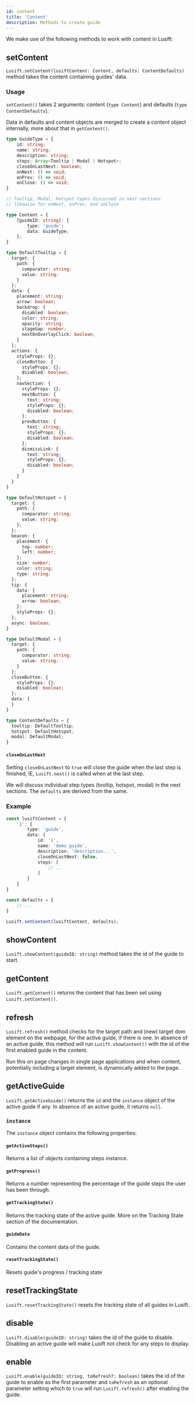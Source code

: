 ```yaml
---
id: content
title: 'Content'
description: Methods to create guide
---
```


We make use of the following methods to work with content in Lusift:

## setContent
`Lusift.setContent(lusiftContent: Content, defaults: ContentDefaults)` method takes the content containing guides' data.

### Usage

`setContent()` takes 2 arguments: content (`type Content`) and defaults (`type ContentDefaults`).

Data in defaults and content objects are merged to create a content object internally, more about that in `getContent()`.

```typescript
type GuideType = {
    id: string;
    name: string;
    description: string;
    steps: Array<Tooltip | Modal | Hotspot>;
    closeOnLastNext: boolean;
    onNext: () => void;
    onPrev: () => void;
    onClose: () => void;
}

// Tooltip, Modal, Hotspot types discussed in next sections
// likewise for onNext, onPrev, and onClose

type Content = {
    [guideID: string]: {
        type: 'guide';
        data: GuideType;
    };
}

type DefaultTooltip = {
  target: {
    path: {
      comparator: string;
      value: string;
    }
  };
  data: {
    placement: string;
    arrow: boolean;
    backdrop: {
      disabled: boolean;
      color: string;
      opacity: string;
      stageGap: number;
      nextOnOverlayClick: boolean;
    }
  };
  actions: {
    styleProps: {};
    closeButton: {
      styleProps: {};
      disabled: boolean;
    };
    navSection: {
      styleProps: {};
      nextButton: {
        text: string;
        styleProps: {};
        disabled: boolean;
      };
      prevButton: {
        text: string;
        styleProps: {};
        disabled: boolean;
      };
      dismissLink: {
        text: string;
        styleProps: {};
        disabled: boolean;
      }
    }
  }
}

type DefaultHotspot = {
  target: {
    path: {
      comparator: string;
      value: string;
    };
  };
  beacon: {
    placement: {
      top: number;
      left: number;
    };
    size: number;
    color: string;
    type: string;
  };
  tip: {
    data: {
      placement: string;
      arrow: boolean;
    };
    styleProps: {};
  };
  async: boolean;
}

type DefaultModal = {
  target: {
    path: {
      comparator: string;
      value: string;
    }
  };
  closeButton: {
    styleProps: {};
    disabled: boolean;
  };
  data: {
  }
}

type ContentDefaults = {
  tooltip: DefaultTooltip;
  hotspot: DefaultHotspot;
  modal: DefaultModal;
}

```

#### `closeOnLastNext`

Setting `closeOnLastNext` to `true` will close the guide when the last step is finished, IE, `Lusift.next()` is called
when at the last step.

We will discuss individual step types (tooltip, hotspot, modal) in the next sections. The `defaults` are derived from
the same.

### Example
```typescript
const lusiftContent = {
    '1': {
        type: 'guide',
        data: {
            id: '1',
            name: 'demo guide',
            description: 'description...',
            closeOnLastNext: false,
            steps: [
                // ...
            ]
        }
    }
}

const defaults = {
    // ...
}

Lusift.setContent(lusiftContent, defaults);

```

## showContent
`Lusift.showContent(guideID: string)` method takes the id of the guide to start.
## getContent
`Lusift.getContent()` returns the content that has been set using `Lusift.setContent()`.
## refresh
`Lusift.refresh()` method checks for the target path and (new) target dom element on the webpage, for the active guide,
if there is one. In absence of an active guide, this method will run `Lusift.showContent()` with the id of the first enabled
guide in the content.

Run this on page changes in single page applications and when content, potentially including a target element, is dynamically added to the page.
## getActiveGuide
`Lusift.getActiveGuide()` returns the `id` and the `instance` object of the active guide if any. In absence of an active
guide, it returns `null`.

### `instance`
The `instance` object contains the following properties:
#### `getActiveSteps()`
Returns a list of objects containing steps instance.
#### `getProgress()`
Returns a number representing the percentage of the guide steps the user has been through.
#### `getTrackingState()`
Returns the tracking state of the active guide. More on the Tracking State section of the documentation.
#### `guideData`
Contains the content data of the guide.
#### `resetTrackingState()`
Resets guide's progress / tracking state

## resetTrackingState
`Lusift.resetTrackingState()` resets the tracking state of all guides in Lusift.
## disable
`Lusift.disable(guideID: string)` takes the id of the guide to disable. Disabling an active guide will make Lusift not check for any
steps to display.
## enable
`Lusift.enable(guideID: string, toRefresh?: boolean)` takes the id of the guide to enable as the first parameter and
`toRefresh` as an optional parameter setting which to `true` will run `Lusift.refresh()` after enabling the guide.

